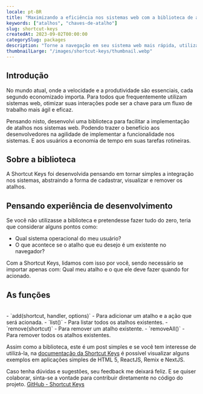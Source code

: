 ```yaml
---
locale: pt-BR
title: "Maximizando a eficiência nos sistemas web com a biblioteca de atalhos Shortcut Keys"
keywords: ["atalhos", "chaves-de-atalho"]
slug: shortcut-keys
createdAt: 2023-09-02T00:00:00
categorySlug: packages
description: "Torne a navegação em seu sistema web mais rápida, utilizando a biblioteca de atalhos Shortcut Keys"
thumbnailLarge: "/images/shortcut-keys/thumbnail.webp"
---
```


## Introdução

No mundo atual, onde a velocidade e a produtividade são essenciais, cada segundo economizado importa. Para todos que frequentemente utilizam sistemas web, otimizar suas interações pode ser a chave para um fluxo de trabalho mais ágil e eficaz.

Pensando nisto, desenvolvi uma biblioteca para facilitar a implementação de atalhos nos sistemas web. Podendo trazer o benefício aos desenvolvedores na agilidade de implementar a funcionalidade nos sistemas. E aos usuários a economia de tempo em suas tarefas rotineiras.

## Sobre a biblioteca

A Shortcut Keys foi desenvolvida pensando em tornar simples a integração nos sistemas, abstraindo a forma de cadastrar, visualizar e remover os atalhos. 

## Pensando experiência de desenvolvimento

Se você não utilizasse a biblioteca e pretendesse fazer tudo do zero, teria que considerar alguns pontos como: 

- Qual sistema operacional do meu usuário? 
- O que acontece se o atalho que eu desejo é um existente no navegador? 

Com a Shortcut Keys, lidamos com isso por você, sendo necessário se importar apenas com: Qual meu atalho e o que ele deve fazer quando for acionado.

## As funções
<br />
- `add(shortcut, handler, options)` - Para adicionar um atalho e a ação que será acionada.
- `list()` - Para listar todos os atalhos existentes.
- `remove(shortcut)` - Para remover um atalho existente.
- `removeAll()` - Para remover todos os atalhos existentes.

Assim como a biblioteca, este é um post simples e se você tem interesse de utilizá-la, na [documentação da Shortcut Keys](https://shortcut-keys.vercel.app/) é possível visualizar alguns exemplos em aplicações simples de HTML 5, ReactJS, Remix e NextJS.

Caso tenha dúvidas e sugestões, seu feedback me deixará feliz. 
E se quiser colaborar, sinta-se a vontade para contribuir diretamente no código do projeto. [GitHub - Shortcut Keys](https://github.com/leoavelino7/shortcut-keys)